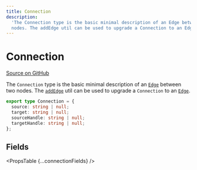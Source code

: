```yaml
---
title: Connection
description:
  'The Connection type is the basic minimal description of an Edge between two
  nodes. The addEdge util can be used to upgrade a Connection to an Edge.'
---
```



# Connection

[Source on GitHub](https://github.com/xyflow/xyflow/blob/v11/packages/core/src/types/general.ts/#L57)

The `Connection` type is the basic minimal description of an [`Edge`](/api-reference/types/edge)
between two nodes. The [`addEdge`](/api-reference/utils/add-edge) util can be used to upgrade
a `Connection` to an [`Edge`](/api-reference/types/edge).

```ts
export type Connection = {
  source: string | null;
  target: string | null;
  sourceHandle: string | null;
  targetHandle: string | null;
};
```

## Fields

<PropsTable {...connectionFields} />
